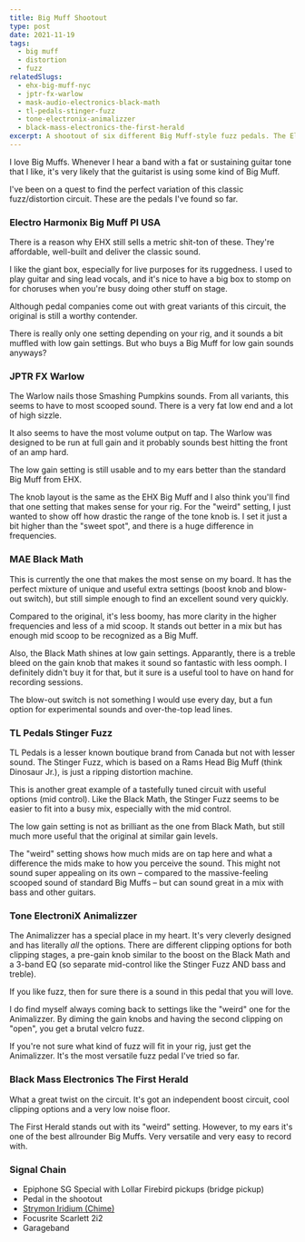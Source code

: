 ```yaml
---
title: Big Muff Shootout
type: post
date: 2021-11-19
tags:
  - big muff
  - distortion
  - fuzz
relatedSlugs:
  - ehx-big-muff-nyc
  - jptr-fx-warlow
  - mask-audio-electronics-black-math
  - tl-pedals-stinger-fuzz
  - tone-electronix-animalizzer
  - black-mass-electronics-the-first-herald
excerpt: A shootout of six different Big Muff-style fuzz pedals. The Electro Harmonix Big Muff PI USA, JPTR FX Warlow, MAE Black Math, TL Pedals Stinger Fuzz, Tone ElectroniX Animalizzer and Black Mass Electronics The First Herald.
---
```



I love Big Muffs. Whenever I hear a band with a fat or sustaining guitar tone that I like, it's very likely that the guitarist is using some kind of Big Muff.

I've been on a quest to find the perfect variation of this classic fuzz/distortion circuit. These are the pedals I've found so far.

### Electro Harmonix Big Muff PI USA

There is a reason why EHX still sells a metric shit-ton of these. They're affordable, well-built and deliver the classic sound.

I like the giant box, especially for live purposes for its ruggedness. I used to play guitar and sing lead vocals, and it's nice to have a big box to stomp on for choruses when you're busy doing other stuff on stage.

Although pedal companies come out with great variants of this circuit, the original is still a worthy contender.

There is really only one setting depending on your rig, and it sounds a bit muffled with low gain settings. But who buys a Big Muff for low gain sounds anyways?

<PartnerLink
  link="https://sweetwater.sjv.io/OrkbeZ"
  imgSlug="ehx-big-muff-nyc"
  partner="sweetwater"
/>

### JPTR FX Warlow

The Warlow nails those Smashing Pumpkins sounds. From all variants, this seems to have to most scooped sound. There is a very fat low end and a lot of high sizzle.

It also seems to have the most volume output on tap. The Warlow was designed to be run at full gain and it probably sounds best hitting the front of an amp hard.

The low gain setting is still usable and to my ears better than the standard Big Muff from EHX.

The knob layout is the same as the EHX Big Muff and I also think you'll find that one setting that makes sense for your rig. For the "weird" setting, I just wanted to show off how drastic the range of the tone knob is. I set it just a bit higher than the "sweet spot", and there is a huge difference in frequencies.

### MAE Black Math

This is currently the one that makes the most sense on my board. It has the perfect mixture of unique and useful extra settings (boost knob and blow-out switch), but still simple enough to find an excellent sound very quickly.

Compared to the original, it's less boomy, has more clarity in the higher frequencies and less of a mid scoop. It stands out better in a mix but has enough mid scoop to be recognized as a Big Muff.

Also, the Black Math shines at low gain settings. Apparantly, there is a treble bleed on the gain knob that makes it sound so fantastic with less oomph. I definitely didn't buy it for that, but it sure is a useful tool to have on hand for recording sessions.

The blow-out switch is not something I would use every day, but a fun option for experimental sounds and over-the-top lead lines.

### TL Pedals Stinger Fuzz

TL Pedals is a lesser known boutique brand from Canada but not with lesser sound. The Stinger Fuzz, which is based on a Rams Head Big Muff (think Dinosaur Jr.), is just a ripping distortion machine.

This is another great example of a tastefully tuned circuit with useful options (mid control). Like the Black Math, the Stinger Fuzz seems to be easier to fit into a busy mix, especially with the mid control.

The low gain setting is not as brilliant as the one from Black Math, but still much more useful that the original at similar gain levels.

The "weird" setting shows how much mids are on tap here and what a difference the mids make to how you perceive the sound. This might not sound super appealing on its own – compared to the massive-feeling scooped sound of standard Big Muffs – but can sound great in a mix with bass and other guitars.

### Tone ElectroniX Animalizzer

The Animalizzer has a special place in my heart. It's very cleverly designed and has literally _all_ the options. There are different clipping options for both clipping stages, a pre-gain knob similar to the boost on the Black Math and a 3-band EQ (so separate mid-control like the Stinger Fuzz AND bass and treble).

If you like fuzz, then for sure there is a sound in this pedal that you will love.

I do find myself always coming back to settings like the "weird" one for the Animalizzer. By diming the gain knobs and having the second clipping on "open", you get a brutal velcro fuzz.

If you're not sure what kind of fuzz will fit in your rig, just get the Animalizzer. It's the most versatile fuzz pedal I've tried so far.

### Black Mass Electronics The First Herald

What a great twist on the circuit. It's got an independent boost circuit, cool clipping options and a very low noise floor.

The First Herald stands out with its "weird" setting. However, to my ears it's one of the best allrounder Big Muffs. Very versatile and very easy to record with.

### Signal Chain

- Epiphone SG Special with Lollar Firebird pickups (bridge pickup)
- Pedal in the shootout
- [Strymon Iridium (Chime)](/demos/strymon-iridium)
- Focusrite Scarlett 2i2
- Garageband
